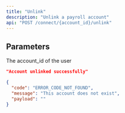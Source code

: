 ```yaml
---
title: "Unlink"
description: "Unlink a payroll account"
api: "POST /connect/{account_id}/unlink"
---
```


## Parameters

<ParamField path="account_id" type="string" required>
  The account_id of the user
</ParamField>

<ResponseExample>

```json Status 200
"Account unlinked successfully"
```

```json Status 404
{
  "code": "ERROR_CODE_NOT_FOUND",
  "message": "This account does not exist",
  "payload": ""
}
```

</ResponseExample>


